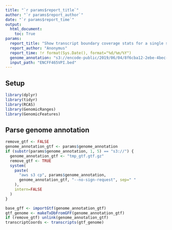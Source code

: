 ```yaml
---
title: "`r params$report_title`"
author: "`r params$report_author`"
date: "`r params$report_time`"
output:
  html_document:
    toc: True
params:
  report_title: "Show transcript boundary coverage stats for a single sample"
  report_author: "Anonymus"
  report_time: !r format(Sys.Date(), format="%d/%m/%Y")
  genome_annotation: "s3://encode-public/2019/06/04/8f6cba12-2ebe-4bec-a15d-53f498979de0/gencode.v29.primary_assembly.annotation_UCSC_names.gtf.gz"
  input_path: "ENCFF465VPI.bed"
---
```


## Setup

```r
library(dplyr)
library(tidyr)
library(RCAS)
library(GenomicRanges)
library(GenomicFeatures)
```

## Parse genome annotation

```r
remove_gtf <- FALSE
genome_annotation_gtf <- params$genome_annotation
if (substr(params$genome_annotation, 1, 5) == "s3://") {
  genome_annotation_gtf <- "tmp_gtf.gtf.gz"
  remove_gtf <- TRUE
  system(
    paste(
      "aws s3 cp", params$genome_annotation,
      genome_annotation_gtf, "--no-sign-request", sep=" "
    ),
    intern=FALSE
  )
}
```

```r
base_gff <- importGtf(genome_annotation_gtf)
gtf_genome <- makeTxDbFromGFF(genome_annotation_gtf)
if (remove_gtf) unlink(genome_annotation_gtf)
transcriptCoords <- transcripts(gtf_genome)
```
